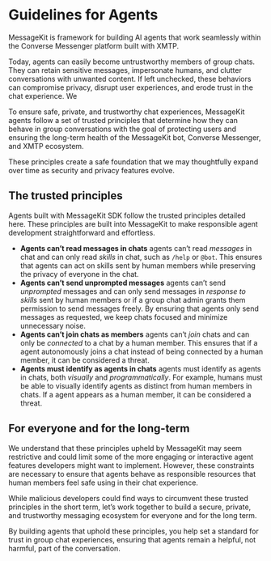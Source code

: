 # Guidelines for Agents

MessageKit is framework for building AI agents that work seamlessly within the Converse Messenger platform built with XMTP.

Today, agents can easily become untrustworthy members of group chats. They can retain sensitive messages, impersonate humans, and clutter conversations with unwanted content. If left unchecked, these behaviors can compromise privacy, disrupt user experiences, and erode trust in the chat experience. We

To ensure safe, private, and trustworthy chat experiences, MessageKit agents follow a set of trusted principles that determine how they can behave in group conversations with the goal of protecting users and ensuring the long-term health of the MessageKit bot, Converse Messenger, and XMTP ecosystem.

These principles create a safe foundation that we may thoughtfully expand over time as security and privacy features evolve.

## **The trusted principles**

Agents built with MessageKit SDK follow the trusted principles detailed here. These principles are built into MessageKit to make responsible agent development straightforward and effortless.

- **Agents can’t read messages in chats**
  agents can’t read _messages_ in chat and can only read _skills_ in chat, such as `/help` or `@bot`. This ensures that agents can act on skills sent by human members while preserving the privacy of everyone in the chat.
- **Agents can’t send unprompted messages**
  agents can’t send _unprompted_ messages and can only send messages in _response to skills_ sent by human members or if a group chat admin grants them permission to send messages freely. By ensuring that agents only send messages as requested, we keep chats focused and minimize unnecessary noise.
- **Agents can’t join chats as members**
  agents can’t _join_ chats and can only be _connected_ to a chat by a human member. This ensures that if a agent autonomously joins a chat instead of being connected by a human member, it can be considered a threat.
- **Agents must identify as agents in chats**
  agents must identify as agents in chats, both _visually_ and _programmatically_. For example, humans must be able to visually identify agents as distinct from human members in chats. If a agent appears as a human member, it can be considered a threat.

## For everyone and for the long-term

We understand that these principles upheld by MessageKit may seem restrictive and could limit some of the more engaging or interactive agent features developers might want to implement. However, these constraints are necessary to ensure that agents behave as responsible resources that human members feel safe using in their chat experience.

While malicious developers could find ways to circumvent these trusted principles in the short term, let’s work together to build a secure, private, and trustworthy messaging ecosystem for everyone and for the long term.

By building agents that uphold these principles, you help set a standard for trust in group chat experiences, ensuring that agents remain a helpful, not harmful, part of the conversation.
